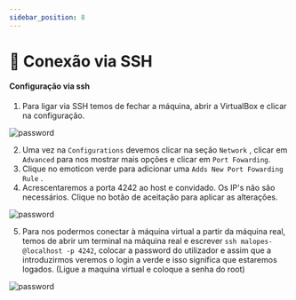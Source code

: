 ```yaml
---
sidebar_position: 8
---
```


# 🔗 Conexão via SSH

#### Configuração via ssh

1. Para ligar via SSH temos de fechar a máquina, abrir a VirtualBox e clicar na configuração.

![password](./img/sshconfig.png)

2.  Uma vez na `Configurations` devemos clicar na seção `Network` , clicar em `Advanced` para nos mostrar mais opções e clicar em `Port Fowarding`.
3. Clique no emoticon verde para adicionar uma `Adds New Port Fowarding Rule` .
4.  Acrescentaremos a porta 4242 ao host e convidado. Os IP's não são necessários. Clique no botão de aceitação para aplicar as alterações.

![password](./img/addrule.png)

5. Para nos podermos conectar à máquina virtual a partir da máquina real, temos de abrir um terminal na máquina real e escrever `ssh malopes-@localhost -p 4242`, colocar a password do utilizador e assim que a introduzirmos veremos o login a verde e isso significa que estaremos logados. (Ligue a maquina virtual e coloque a senha do root)

![password](./img/sshconn.png)


